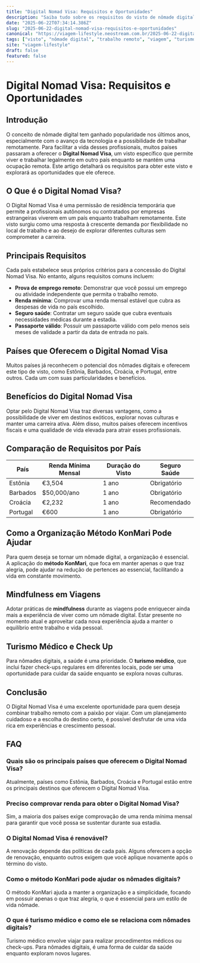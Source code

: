 ```yaml
---
title: "Digital Nomad Visa: Requisitos e Oportunidades"
description: "Saiba tudo sobre os requisitos do visto de nômade digital, uma alternativa para quem busca trabalhar remotamente enquanto explora novos destinos."
date: "2025-06-22T07:34:14.386Z"
slug: "2025-06-22-digital-nomad-visa-requisitos-e-oportunidades"
canonical: "https://viagem-lifestyle.neostream.com.br/2025-06-22-digital-nomad-visa-requisitos-e-oportunidades"
tags: ["visto", "nômade digital", "trabalho remoto", "viagem", "turismo"]
site: "viagem-lifestyle"
draft: false
featured: false
---
```


# Digital Nomad Visa: Requisitos e Oportunidades

## Introdução
O conceito de nômade digital tem ganhado popularidade nos últimos anos, especialmente com o avanço da tecnologia e a possibilidade de trabalhar remotamente. Para facilitar a vida desses profissionais, muitos países passaram a oferecer o **Digital Nomad Visa**, um visto específico que permite viver e trabalhar legalmente em outro país enquanto se mantém uma ocupação remota. Este artigo detalhará os requisitos para obter este visto e explorará as oportunidades que ele oferece.

## O Que é o Digital Nomad Visa?
O Digital Nomad Visa é uma permissão de residência temporária que permite a profissionais autônomos ou contratados por empresas estrangeiras viverem em um país enquanto trabalham remotamente. Este visto surgiu como uma resposta à crescente demanda por flexibilidade no local de trabalho e ao desejo de explorar diferentes culturas sem comprometer a carreira.

## Principais Requisitos
Cada país estabelece seus próprios critérios para a concessão do Digital Nomad Visa. No entanto, alguns requisitos comuns incluem:

- **Prova de emprego remoto**: Demonstrar que você possui um emprego ou atividade independente que permita o trabalho remoto.
- **Renda mínima**: Comprovar uma renda mensal estável que cubra as despesas de vida no país escolhido.
- **Seguro saúde**: Contratar um seguro saúde que cubra eventuais necessidades médicas durante a estadia.
- **Passaporte válido**: Possuir um passaporte válido com pelo menos seis meses de validade a partir da data de entrada no país.

## Países que Oferecem o Digital Nomad Visa
Muitos países já reconhecem o potencial dos nômades digitais e oferecem este tipo de visto, como Estônia, Barbados, Croácia, e Portugal, entre outros. Cada um com suas particularidades e benefícios.

## Benefícios do Digital Nomad Visa
Optar pelo Digital Nomad Visa traz diversas vantagens, como a possibilidade de viver em destinos exóticos, explorar novas culturas e manter uma carreira ativa. Além disso, muitos países oferecem incentivos fiscais e uma qualidade de vida elevada para atrair esses profissionais.

## Comparação de Requisitos por País
| País     | Renda Mínima Mensal | Duração do Visto | Seguro Saúde |
|----------|---------------------|------------------|--------------|
| Estônia  | €3,504              | 1 ano            | Obrigatório  |
| Barbados | $50,000/ano         | 1 ano            | Obrigatório  |
| Croácia  | €2,232              | 1 ano            | Recomendado  |
| Portugal | €600                | 1 ano            | Obrigatório  |

## Como a Organização Método KonMari Pode Ajudar
Para quem deseja se tornar um nômade digital, a organização é essencial. A aplicação do **método KonMari**, que foca em manter apenas o que traz alegria, pode ajudar na redução de pertences ao essencial, facilitando a vida em constante movimento.

## Mindfulness em Viagens
Adotar práticas de **mindfulness** durante as viagens pode enriquecer ainda mais a experiência de viver como um nômade digital. Estar presente no momento atual e aproveitar cada nova experiência ajuda a manter o equilíbrio entre trabalho e vida pessoal.

## Turismo Médico e Check Up
Para nômades digitais, a saúde é uma prioridade. O **turismo médico**, que inclui fazer check-ups regulares em diferentes locais, pode ser uma oportunidade para cuidar da saúde enquanto se explora novas culturas.

## Conclusão
O Digital Nomad Visa é uma excelente oportunidade para quem deseja combinar trabalho remoto com a paixão por viajar. Com um planejamento cuidadoso e a escolha do destino certo, é possível desfrutar de uma vida rica em experiências e crescimento pessoal.

## FAQ

### Quais são os principais países que oferecem o Digital Nomad Visa?
Atualmente, países como Estônia, Barbados, Croácia e Portugal estão entre os principais destinos que oferecem o Digital Nomad Visa.

### Preciso comprovar renda para obter o Digital Nomad Visa?
Sim, a maioria dos países exige comprovação de uma renda mínima mensal para garantir que você possa se sustentar durante sua estadia.

### O Digital Nomad Visa é renovável?
A renovação depende das políticas de cada país. Alguns oferecem a opção de renovação, enquanto outros exigem que você aplique novamente após o término do visto.

### Como o método KonMari pode ajudar os nômades digitais?
O método KonMari ajuda a manter a organização e a simplicidade, focando em possuir apenas o que traz alegria, o que é essencial para um estilo de vida nômade.

### O que é turismo médico e como ele se relaciona com nômades digitais?
Turismo médico envolve viajar para realizar procedimentos médicos ou check-ups. Para nômades digitais, é uma forma de cuidar da saúde enquanto exploram novos lugares.